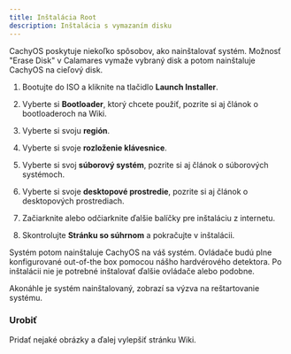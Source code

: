 ```yaml
---
title: Inštalácia Root
description: Inštalácia s vymazaním disku
---
```



CachyOS poskytuje niekoľko spôsobov, ako nainštalovať systém.
Možnosť "Erase Disk" v Calamares vymaže vybraný disk a potom nainštaluje CachyOS na cieľový disk.

<Steps>

1. Bootujte do ISO a kliknite na tlačidlo **Launch Installer**.

2. Vyberte si **Bootloader**, ktorý chcete použiť, pozrite si aj článok o bootloaderoch na Wiki.

3. Vyberte si svoju **región**.

4. Vyberte si svoje **rozloženie klávesnice**.

5. Vyberte si svoj **súborový systém**, pozrite si aj článok o súborových systémoch.

6. Vyberte si svoje **desktopové prostredie**, pozrite si aj článok o desktopových prostrediach.

7. Začiarknite alebo odčiarknite ďalšie balíčky pre inštaláciu z internetu.

8. Skontrolujte **Stránku so súhrnom** a pokračujte v inštalácii.

</Steps>

Systém potom nainštaluje CachyOS na váš systém. Ovládače budú plne konfigurované out-of-the box pomocou nášho hardvérového detektora. Po inštalácii nie je potrebné inštalovať ďalšie ovládače alebo podobne.

Akonáhle je systém nainštalovaný, zobrazí sa výzva na reštartovanie systému.

### Urobiť

Pridať nejaké obrázky a ďalej vylepšiť stránku Wiki.